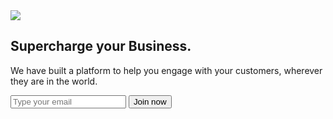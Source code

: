 <Section py="8|12|16|24" position="relative">
  <Container>
    <Grid col="1|2" gap="8|12|16">
      <Image
        src="placeholder.jpg"
        position="null|absolute"
        top="0"
        right="0"
        w="full|half"
        h="40|full"
      />
      <Flexbox
        flexDirection="column"
        alignItems="center|flex-start"
        textAlign="center|left"
        py="0|12|16"
      >
        <H1 m="0" fontWeight="extrabold" lineHeight="tight">
          Supercharge your Business.
        </H1>
        <P fontSize="xl|2xl" mt="4">
          We have built a platform to help you engage with your customers,
          wherever they are in the world.
        </P>
        <Form d="grid" col="1|auto auto" gap="2" w="full|auto">
          <Input type="email" placeholder="Type your email" variant="lg" />
          <Button type="submit" variant="primary lg">
            Join now
          </Button>
        </Form>
      </Flexbox>
    </Grid>
  </Container>
</Section>
